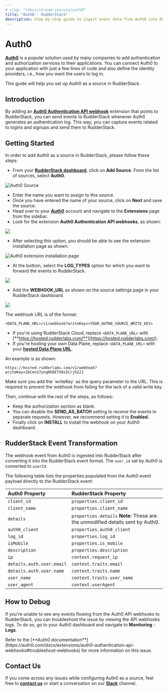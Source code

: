 ```yaml
---
# slug: "/docs/stream-sources/auth0"
title: "Auth0 - RudderStack"
description: Step-by-step guide to ingest event data from Auth0 into RudderStack
---
```


# Auth0

[**Auth0**](https://auth0.com/) is a popular solution used by many companies to add authentication and authorization services to their applications. You can connect Auth0 to your application with just a few lines of code and also define the identity providers, i.e., how you want the users to log in.

This guide will help you set up Auth0 as a source in RudderStack.

## Introduction

By adding an [**Auth0 Authentication API webhook**](https://auth0.com/docs/extensions/auth0-authentication-api-webhooks) extension that points to RudderStack, you can send events to RudderStack whenever Auth0 generates an authentication log. This way, you can capture events related to logins and signups and send them to RudderStack.

## Getting Started

In order to add Auth0 as a source in RudderStack, please follow these steps:

- From your [**RudderStack dashboard**](https://app.rudderlabs.com/), click on **Add Source**. From the list of sources, select **Auth0**.

![Auth0 Source](../.gitbook/assets/auth02.png)

- Enter the name you want to assign to this source.
- Once you have entered the name of your source, click on **Next** and save the source.
- Head over to your [**Auth0**](https://auth0.com/) account and navigate to the **Extensions** page from the sidebar.
- Look for the extension **Auth0 Authentication API webhooks**, as shown:

![](../.gitbook/assets/auth03.png)

- After selecting this option, you should be able to see the extension installation page as shown:

![Auth0 extension installation page](../.gitbook/assets/auth04.png)

- At the bottom, select the **LOG_TYPES** option for which you want to forward the events to RudderStack.

![](../.gitbook/assets/auth05.png)

- Add the **WEBHOOK_URL** as shown on the source settings page in your RudderStack dashboard.

![](../.gitbook/assets/1%20%2825%29.png)

The webhook URL is of the format:

```text
<DATA_PLANE_URL>/v1/webhook?writeKey=<YOUR_AUTH0_SOURCE_WRITE_KEY>
```

- If you're using RudderStack Cloud, replace `<DATA_PLANE_URL>` with [**https://hosted.rudderlabs.com/**](https://hosted.rudderlabs.com/).
- If you're hosting your own Data Plane, replace `<DATA_PLANE_URL>` with your [**hosted Data Plane URL**](https://docs.rudderstack.com/get-started/installing-and-setting-up-rudderstack#what-is-a-data-plane-url-where-do-i-get-it).

An example is as shown:

`https://hosted.rudderlabs.com/v1/webhook?writeKey=1bCenS7ynqHh8ETX8s5Crjh22J`

<div class="warningBlock">
Make sure you add the `writeKey` as the query parameter to the URL. This is required to prevent the webhook from failing for the lack of a valid write key.

</div>

Then, continue with the rest of the steps, as follows:

- Keep the authorization section as blank.
- You can disable the **SEND_AS_BATCH** setting to receive the events in separate requests. However, we recommend setting it to **Enabled**.
- Finally click on **INSTALL** to install the webhook on your Auth0 dashboard.

## RudderStack Event Transformation

The webhook event from Auth0 is ingested into RudderStack after converting it into the RudderStack event format. The `user_id` set by Auth0 is converted to `userId`.

The following table lists the properties populated from the Auth0 event payload directly to the RudderStack event:

| **Auth0 Property**        | **RudderStack Property**                                                       |
| :------------------------ | :----------------------------------------------------------------------------- |
| `client_id`               | `properties.client_id`                                                         |
| `client_name`             | `properties.client_name`                                                       |
| `details`                 | `properties.details` **Note**: These are the unmodified details sent by Auth0. |
| `auth0_client`            | `properties.auth0_client`                                                      |
| `log_id`                  | `properties.log_id`                                                            |
| `isMobile`                | `properties.is_mobile`                                                         |
| `description`             | `properties.description`                                                       |
| `ip`                      | `context.request_ip`                                                           |
| `details.auth.user.email` | `context.traits.email`                                                         |
| `details.auth.user.name`  | `context.traits.name`                                                          |
| `user_name`               | `context.traits.user_name`                                                     |
| `user_agent`              | `context.userAgent`                                                            |

## How to Debug

If you're unable to see any events flowing from the Auth0 API webhooks to RudderStack, you can troubleshoot the issue by viewing the API webhooks logs. To do so, go to your Auth0 dashboard and navigate to **Monitoring** - **Logs**.

<div class="infoBlock">
Refer to the [**Auth0 documentation**](https://auth0.com/docs/extensions/auth0-authentication-api-webhooks#troubleshoot-webhooks) for more information on this issue.

</div>

## Contact Us

If you come across any issues while configuring Auth0 as a source, feel free to [**contact us**](mailto:%20docs@rudderstack.com) or start a conversation on our [**Slack**](https://resources.rudderstack.com/join-rudderstack-slack) channel.
